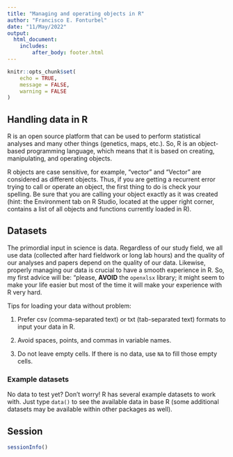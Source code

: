 ```yaml
---
title: "Managing and operating objects in R"
author: "Francisco E. Fonturbel"
date: "11/May/2022"
output: 
  html_document:
    includes:
        after_body: footer.html
---
```


```r
knitr::opts_chunk$set(
	echo = TRUE,
	message = FALSE,
	warning = FALSE
)
```

## Handling data in R

R is an open source platform that can be used to perform statistical analyses and many other things (genetics, maps, etc.). So, R is an object-based programming language, which means that it is based on creating, manipulating, and operating objects.

R objects are case sensitive, for example, "vector" and "Vector" are considered as different objects. Thus, if you are getting a recurrent error trying to call or operate an object, the first thing to do is check your spelling. Be sure that you are calling your object exactly as it was created (hint: the Environment tab on R Studio, located at the upper right corner, contains a list of all objects and functions currently loaded in R).

## Datasets

The primordial input in science is data. Regardless of our study field, we all use data (collected after hard fieldwork or long lab hours) and the quality of our analyses and papers depend on the quality of our data. Likewise, properly managing our data is crucial to have a smooth experience in R. So, my first advice will be: "please, **AVOID** the `openxlsx` library; it might seem to make your life easier but most of the time it will make your experience with R very hard.

Tips for loading your data without problem:

(1) Prefer csv (comma-separated text) or txt (tab-separated text) formats to input your data in R.

(2) Avoid spaces, points, and commas in variable names.

(3) Do not leave empty cells. If there is no data, use `NA` to fill those empty cells.


### Example datasets

No data to test yet? Don't worry! R has several example datasets to work with. Just type `data()` to see the available data in base R (some additional datasets may be available within other packages as well).


## Session

```r
sessionInfo()
```